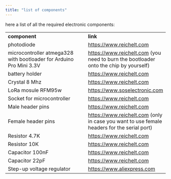 ```yaml
---
title: "list of components"
---
```


here a list of all the required electronic components:

|  |  |
|----|----|
| **component**​ | **link**​ |
| photodiode​ | [https://www.reichelt.com](https://www.reichelt.com/it/en/shop/product/silicon_pin_photodiode_400_1100nm_150_5_mm-60569)​ |
| microcontroller atmega328 with bootloader for Arduino Pro Mini 3.3V​ | [https://www.reichelt.com](https://www.reichelt.com/it/en/shop/product/8-bit_atmega_avr_microcontroller_32_kb_20_mhz_pdip-28-119685) (you need to burn the bootloader onto the chip by yourself)​ |
| battery holder​ | [https://www.reichelt.com](https://www.reichelt.com/it/en/shop/product/battery_holder_2x_mignon_aa_-113169)​ |
| Crystal 8 Mhz​ | [https://www.reichelt.com](https://www.reichelt.com/it/en/shop/product/standard_quartz_fundamental_8_0_mhz-32845)​ |
| LoRa mosule RFM95w​ | [https://www.soselectronic.com](https://www.soselectronic.com/en-de/products/hoperf/rfm95w-868-s2r-1-180936)​ |
| Socket for microcontroller​ | [https://www.reichelt.com](https://www.reichelt.com/it/en/shop/product/ic_socket_28-pin_double_spring_contact-86281)​ |
| Male header pins ​ | [https://www.reichelt.com](https://www.reichelt.com/it/en/shop/product/pin_header_20-pin_gold_plated_separable-235649)​ |
| Female header pins​ | [https://www.reichelt.com](https://www.reichelt.com/it/en/shop/product/female_connector_2_54mm_1x20_separable_tin_plated-283794) (only in case you want to use female headers for the serial port)​ |
| Resistor 4.7K​ | [https://www.reichelt.com](https://www.reichelt.com/it/en/shop/product/carbon_film_resistor_1_4_w_5_4_7_kohm-1425)​ |
| Resistor 10K​ | [https://www.reichelt.com](https://www.reichelt.com/it/en/shop/product/carbon_film_resistor_1_4w_5_10_kilo-ohms-1338)​ |
| Capacitor 100nF​ | [https://www.reichelt.com](https://www.reichelt.com/it/en/shop/product/multilayer_capacitor_100_nf_50_100_v_z5u_20_rm_2_5-22977)​ |
| Capacitor 22pF​ | [https://www.reichelt.com](https://www.reichelt.com/it/en/shop/product/ceramic_capacitor_22_pf_10_npo_500_v_rm_5-9330)​ |
| Step-up voltage regulator​ | [https://www.aliexpress.com](https://www.aliexpress.com/item/1005005528299048.html)​ |
